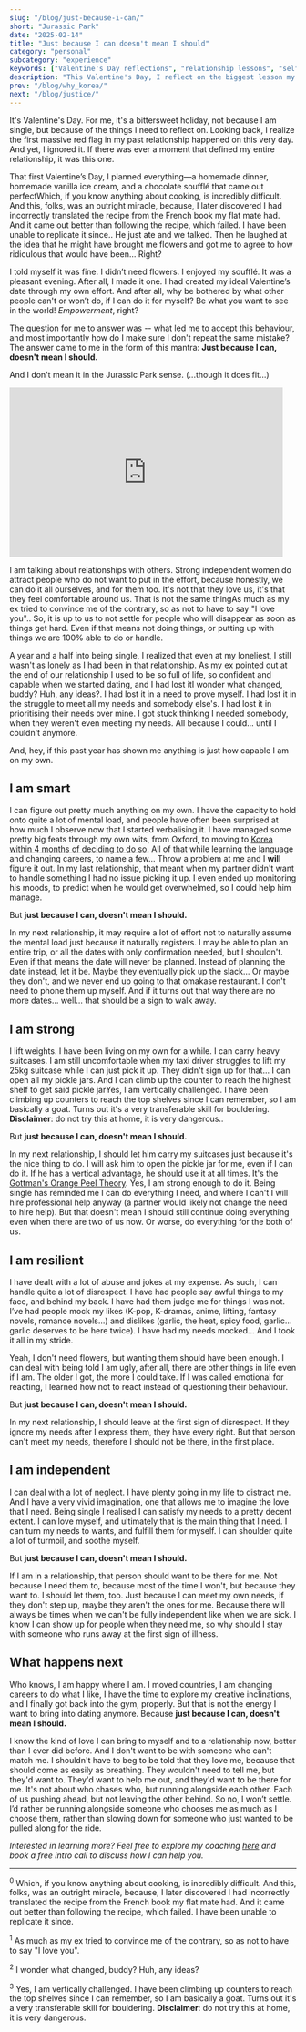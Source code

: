 ```yaml
---
slug: "/blog/just-because-i-can/"
short: "Jurassic Park"
date: "2025-02-14"
title: "Just because I can doesn't mean I should"
category: "personal"
subcategory: "experience"
keywords: ["Valentine's Day reflections", "relationship lessons", "self-worth in relationships", "strong independent women dating", "setting relationship boundaries", "growth in relationships", "interdependent relationships", "manifesting the love we deserve", "lessons in not settling"]
description: "This Valentine's Day, I reflect on the biggest lesson my past relationship taught me: just because I can, doesn’t mean I should. Independence is great, and it's necessary to create a healthy interdependent relationship. But that doesn't mean doing it all."
prev: "/blog/why_korea/"
next: "/blog/justice/"
---
```




It's Valentine's Day. For me, it's a bittersweet holiday, not because I am single, but because of the things I need to reflect on. Looking back, I realize the first massive red flag in my past relationship happened on this very day. And yet, I ignored it. If there was ever a moment that defined my entire relationship, it was this one. 

That first Valentine’s Day, I planned everything—a homemade dinner, homemade vanilla ice cream, and a chocolate soufflé that came out perfect<Footnote presentation="0">Which, if you know anything about cooking, is incredibly difficult. And this, folks, was an outright miracle, because, I later discovered I had incorrectly translated the recipe from the French book my flat mate had. And it came out better than following the recipe, which failed. I have been unable to replicate it since.</Footnote>. He just ate and we talked. Then he laughed at the idea that he might have brought me flowers and got me to agree to how ridiculous that would have been... Right?

I told myself it was fine. I didn’t need flowers. I enjoyed my soufflé. It was a pleasant evening. After all, I made it one. I had created my ideal Valentine’s date through my own effort. And after all, why be bothered by what other people can't or won’t do, if I can do it for myself? Be what you want to see in the world! *Empowerment*, right?

The question for me to answer was -- what led me to accept this behaviour, and most importantly how do I make sure I don't repeat the same mistake? The answer came to me in the form of this mantra: **Just because I can, doesn't mean I should.** 

And I don't mean it in the Jurassic Park sense. (...though it does fit...)

<iframe src="https://giphy.com/embed/mCClSS6xbi8us" width="480" height="298" frameBorder="0" class="giphy-embed" allowFullScreen></iframe>

I am talking about relationships with others. Strong independent women do attract people who do not want to put in the effort, because honestly, we can do it all ourselves, and for them too. It's not that they love us, it's that they feel comfortable around us. That is not the same thing<Footnote presentation="1">As much as my ex tried to convince me of the contrary, so as not to have to say "I love you".</Footnote>. So, it is up to us to not settle for people who will disappear as soon as things get hard. Even if that means not doing things, or putting up with things we are 100% able to do or handle.

A year and a half into being single, I realized that even at my loneliest, I still wasn't as lonely as I had been in that relationship. As my ex pointed out at the end of our relationship I used to be so full of life, so confident and capable when we started dating, and I had lost it<Footnote presentation="2">I wonder what changed, buddy? Huh, any ideas?</Footnote>. I had lost it in a need to prove myself. I had lost it in the struggle to meet all my needs and somebody else's. I had lost it in prioritising their needs over mine. I got stuck thinking I needed somebody, when they weren't even meeting my needs. All because I could... until I couldn't anymore. 

And, hey, if this past year has shown me anything is just how capable I am on my own. 

## I am smart

I can figure out pretty much anything on my own. I have the capacity to hold onto quite a lot of mental load, and people have often been surprised at how much I observe now that I started verbalising it. I have managed some pretty big feats through my own wits, from Oxford, to moving to [Korea within 4 months of deciding to do so](/blog/decisions/). All of that while learning the language and changing careers, to name a few... Throw a problem at me and I **will** figure it out. In my last relationship, that meant when my partner didn't want to handle something I had no issue picking it up. I even ended up monitoring his moods, to predict when he would get overwhelmed, so I could help him manage. 

But **just because I can, doesn't mean I should.**

In my next relationship, it may require a lot of effort not to naturally assume the mental load just because it naturally registers. I may be able to plan an entire trip, or all the dates with only confirmation needed, but I shouldn't. Even if that means the date will never be planned. Instead of planning the date instead, let it be. Maybe they eventually pick up the slack... Or maybe they don't, and we never end up going to that omakase restaurant. I don't need to phone them up myself. And if it turns out that way there are no more dates... well... that should be a sign to walk away. 

## I am strong

I lift weights. I have been living on my own for a while. I can carry heavy suitcases. I am still uncomfortable when my taxi driver struggles to lift my 25kg suitcase while I can just pick it up. They didn't sign up for that... I can open all my pickle jars. And I can climb up the counter to reach the highest shelf to get said pickle jar<Footnote presentation="3">Yes, I am vertically challenged. I have been climbing up counters to reach the top shelves since I can remember, so I am basically a goat. Turns out it's a very transferable skill for bouldering. **Disclaimer**: do not try this at home, it is very dangerous.</Footnote>. 

But **just because I can, doesn't mean I should.**

In my next relationship, I should let him carry my suitcases just because it's the nice thing to do. I will ask him to open the pickle jar for me, even if I can do it. If he has a vertical advantage, he should use it at all times. It's the [Gottman's Orange Peel Theory](https://www.forbes.com/sites/traversmark/2023/11/29/a-psychologist-explains-why-loves-orange-peel-test-is-more-than-a-fad/). Yes, I am strong enough to do it. Being single has reminded me I can do everything I need, and where I can't I will hire professional help anyway (a partner would likely not change the need to hire help). But that doesn't mean I should still continue doing everything even when there are two of us now. Or worse, do everything for the both of us.

## I am resilient

I have dealt with a lot of abuse and jokes at my expense. As such, I can handle quite a lot of disrespect. I have had people say awful things to my face, and behind my back. I have had them judge me for things I was not. I’ve had people mock my likes (K-pop, K-dramas, anime, lifting, fantasy novels, romance novels...) and dislikes (garlic, the heat, spicy food, garlic... garlic deserves to be here twice). I have had my needs mocked... And I took it all in my stride. 

Yeah, I don't need flowers, but wanting them should have been enough. I can deal with being told I am ugly, after all, there are other things in life even if I am. The older I got, the more I could take. If I was called emotional for reacting, I learned how not to react instead of questioning their behaviour. 

But **just because I can, doesn't mean I should.**

In my next relationship, I should leave at the first sign of disrespect. If they ignore my needs after I express them, they have every right. But that person can't meet my needs, therefore I should not be there, in the first place.

## I am independent

I can deal with a lot of neglect. I have plenty going in my life to distract me. And I have a very vivid imagination, one that allows me to imagine the love that I need. Being single I realised I can satisfy my needs to a pretty decent extent. I can love myself, and ultimately that is the main thing that I need. I can turn my needs to wants, and fulfill them for myself. I can shoulder quite a lot of turmoil, and soothe myself.

But **just because I can, doesn't mean I should.**

If I am in a relationship, that person should want to be there for me. Not because I need them to, because most of the time I won't, but because they want to. I should let them, too. Just because I can meet my own needs, if they don't step up, maybe they aren't the ones for me. Because there will always be times when we can't be fully independent like when we are sick. I know I can show up for people when they need me, so why should I stay with someone who runs away at the first sign of illness.

## What happens next

Who knows, I am happy where I am. I moved countries, I am changing careers to do what I like, I have the time to explore my creative inclinations, and I finally got back into the gym, properly. But that is not the energy I want to bring into dating anymore. Because **just because I can, doesn't mean I should.** 

I know the kind of love I can bring to myself and to a relationship now, better than I ever did before. And I don't want to be with someone who can't match me. I shouldn't have to beg to be told that they love me, because that should come as easily as breathing. They wouldn't need to tell me, but they'd want to. They'd want to help me out, and they'd want to be there for me. It's not about who chases who, but running alongside each other. Each of us pushing ahead, but not leaving the other behind. So no, I won’t settle. I’d rather be running alongside someone who chooses me as much as I choose them, rather than slowing down for someone who just wanted to be pulled along for the ride.

_Interested in learning more? Feel free to explore my coaching [here](/coaching/) and book a free intro call to discuss how I can help you._

---

<sup>0</sup> Which, if you know anything about cooking, is incredibly difficult. And this, folks, was an outright miracle, because, I later discovered I had incorrectly translated the recipe from the French book my flat mate had. And it came out better than following the recipe, which failed. I have been unable to replicate it since.

<sup>1</sup> As much as my ex tried to convince me of the contrary, so as not to have to say "I love you".

<sup>2</sup> I wonder what changed, buddy? Huh, any ideas?

<sup>3</sup> Yes, I am vertically challenged. I have been climbing up counters to reach the top shelves since I can remember, so I am basically a goat. Turns out it's a very transferable skill for bouldering. **Disclaimer**: do not try this at home, it is very dangerous.